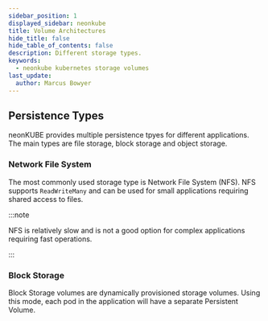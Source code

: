 ---
sidebar_position: 1
displayed_sidebar: neonkube
title: Volume Architectures
hide_title: false
hide_table_of_contents: false
description: Different storage types.
keywords:
  - neonkube kubernetes storage volumes
last_update:
  author: Marcus Bowyer
---


## Persistence Types

neonKUBE provides multiple persistence tpyes for different applications. The main types are file storage, block storage and object storage.

### Network File System

The most commonly used storage type is Network File System (NFS). NFS supports `ReadWriteMany` and can be used for small applications requiring shared access to files.

:::note

NFS is relatively slow and is not a good option for complex applications requiring fast operations.

:::

<NfsSvg className="h-96" />

### Block Storage

Block Storage volumes are dynamically provisioned storage volumes. Using this mode, each pod in the application will have a separate Persistent Volume.

<BlockSvg className="h-96 " />
